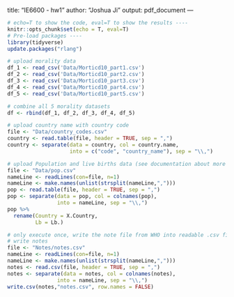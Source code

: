 title: "IE6600 - hw1"
author: "Joshua Ji"
output: pdf_document
---

```r
# echo=T to show the code, eval=T to show the results ----
knitr::opts_chunk$set(echo = T, eval=T) 
# Pre-load packages ----
library(tidyverse)
update.packages("rlang")
```

```R
# upload morality data
df_1 <- read_csv('Data/Morticd10_part1.csv')
df_2 <- read_csv('Data/Morticd10_part2.csv')
df_3 <- read_csv('Data/Morticd10_part3.csv')
df_4 <- read_csv('Data/Morticd10_part4.csv')
df_5 <- read_csv('Data/Morticd10_part5.csv')
```

```R
# combine all 5 morality datasets
df <- rbind(df_1, df_2, df_3, df_4, df_5)
```

```R
# upload country name with country code
file <- "Data/country_codes.csv"
country <- read.table(file, header = TRUE, sep = ",")
country <- separate(data = country, col = country.name, 
                    into = c("code", "country_name"), sep = "\\,")
```
```R
# upload Population and live births data (see documentation about more details)
file <- "Data/pop.csv"
nameLine <- readLines(con=file, n=1)
nameLine <- make.names(unlist(strsplit(nameLine,",")))
pop <- read.table(file, header = TRUE, sep = ",")
pop <- separate(data = pop, col = colnames(pop), 
                into = nameLine, sep = "\\,")
pop %>%
  rename(Country = X.Country,
         Lb = Lb.)
```

```R
# only execute once, write the note file from WHO into readable .csv file
# write notes
file <- "Notes/notes.csv"
nameLine <- readLines(con=file, n=1)
nameLine <- make.names(unlist(strsplit(nameLine,",")))
notes <- read.csv(file, header = TRUE, sep = ",")
notes <- separate(data = notes, col = colnames(notes), 
                into = nameLine, sep = "\\,")
write.csv(notes,"notes.csv", row.names = FALSE)
```



